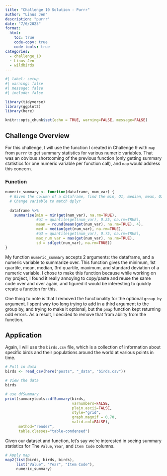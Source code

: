 ```yaml
---
title: "Challenge 10 Solution - Purrr"
author: "Linus Jen"
description: "purrr"
date: "7/6/2023"
format:
  html:
    toc: true
    code-copy: true
    code-tools: true
categories:
  - challenge_10
  - Linus Jen
  - wildbirds
---
```


```r
#| label: setup
#| warning: false
#| message: false
#| include: false

library(tidyverse)
library(ggplot2)
library(here)

knitr::opts_chunk$set(echo = TRUE, warning=FALSE, message=FALSE)
```

## Challenge Overview

For this challenge, I will use the function I created in Challenge 9 with `map` from `purrr` to get summary statistics for various numeric variables. That was an obvious shortcoming of the previous function (only getting summary statistics for one numeric variable per function call), and `map` would address this concern.

### Function

```r
numeric_summary <- function(dataframe, num_var) {
  # Given the column of a dataframe, find the min, Q1, median, mean, Q3, max, and st. dev. for that column
  # Change variable to match dplyr
  
  dataframe %>%
    summarise(min = min(get(num_var), na.rm=TRUE),
              #q1 = quantile(get(num_var), 0.25, na.rm=TRUE),
              mean = round(mean(get(num_var), na.rm=TRUE), 4),
              med = median(get(num_var), na.rm=TRUE),
              #q3 = quantile(get(num_var), 0.75, na.rm=TRUE),
              max_num_var = max(get(num_var), na.rm=TRUE),
              sd = sd(get(num_var), na.rm=TRUE))
}
```

My function `numeric_summary` accepts 2 arguments: the dataframe, and a numeric variable to summarize over. This function gives the minimum, 1st quartile, mean, median, 3rd quartile, maximum, and standard deviation of a numeric variable. I chose to make this function because while working on my project, I found it really annoying to copy/paste and reuse the same code over and over again, and figured it would be interesting to quickly create a function for this.

One thing to note is that I removed the functionality for the optional `group_by` argument. I spent way too long trying to add in a third argument to the group by, and trying to make it optional, but the `pmap` function kept returning odd errors. As a result, I decided to remove that from ability from the function.

## Application

Again, I will use the `birds.csv` file, which is a collection of information about specific birds and their populations around the world at various points in time.

```r
# Pull in data
birds <- read_csv(here("posts", "_data", "birds.csv"))

# View the data
birds

# use dfSummary
print(summarytools::dfSummary(birds,
                              varnumbers=FALSE,
                              plain.ascii=FALSE,
                              style="grid",
                              graph.magnif = 0.70,
                              valid.col=FALSE),
      method="render",
      table.classes="table-condensed")
```

Given our dataset and function, let's say we're interested in seeing summary statistics for The `Value`, `Year`, and `Item Code` columns.

```r
# Apply map
map2(list(birds, birds, birds),
     list("Value", "Year", "Item Code"),
     numeric_summary)
```


